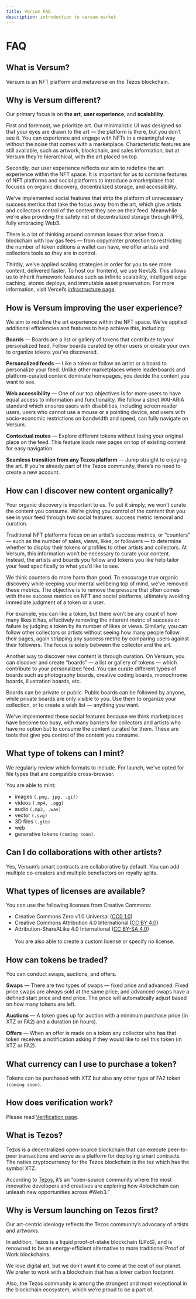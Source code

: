 ```yaml
---
title: Versum FAQ
description: introduction to versum market
---
```


# FAQ

## What is Versum?

Versum is an NFT platform and metaverse on the Tezos blockchain.

## Why is Versum different?

Our primary focus is on **the art**, **user experience**, and **scalability**.

First and foremost, we prioritize art. Our minimalistic UI was designed so that your eyes are drawn to the art — the platform is there, but you don’t see it. You can experience and engage with NFTs in a meaningful way without the noise that comes with a marketplace. Characteristic features are still available, such as artwork, blockchain, and sales information, but at Versum they’re hierarchical, with the art placed on top.

Secondly, our user experience reflects our aim to redefine the art experience within the NFT space. It is important for us to combine features of NFT platforms and social platforms to introduce a marketplace that focuses on organic discovery, decentralized storage, and accessibility.

We’ve implemented social features that strip the platform of unnecessary success metrics that take the focus away from the art, which give artists and collectors control of the content they see on their feed. Meanwhile we’re also providing the safety net of decentralized storage through IPFS, fully embracing Web3.

There is a lot of thinking around common issues that arise from a blockchain with low gas fees — from copyminter protection to restricting the number of token editions a wallet can have, we offer artists and collectors tools so they are in control.

Thirdly, we’ve applied scaling strategies in order for you to see more content, delivered faster. To host our frontend, we use NextJS. This allows us to inherit framework features such as infinite scalability, intelligent edge caching, atomic deploys, and immutable asset preservation. For more information, visit Vercel’s [infrastructure page](https://vercel.com/features/infrastructure).

## How is Versum improving the user experience?

We aim to redefine the art experience within the NFT space. We’ve applied additional efficiencies and features to help achieve this, including:

**Boards** — Boards are a list or gallery of tokens that contribute to your personalized feed. Follow boards curated by other users or create your own to organize tokens you’ve discovered.<br/>

**Personalized feeds** — Like a token or follow an artist or a board to personalize your feed. Unlike other marketplaces where leaderboards and platform-curated content dominate homepages, you decide the content you want to see.<br/>

**Web accessibility** — One of our top objectives is for more users to have equal access to information and functionality. We follow a strict WAI-ARIA standard which ensures users with disabilities, including screen reader users, users who cannot use a mouse or a pointing device, and users with socio-economic restrictions on bandwidth and speed, can fully navigate on Versum.<br/>

**Contextual routes** — Explore different tokens without losing your original place on the feed. This feature loads new pages on top of existing content for easy navigation.<br/>

**Seamless transition from any Tezos platform** — Jump straight to enjoying the art. If you’re already part of the Tezos community, there’s no need to create a new account.<br/>

## How can I discover new content organically?

Your organic discovery is important to us. To put it simply, we won’t curate the content you consume. We’re giving you control of the content that you see in your feed through two social features: success metric removal and curation.

Traditional NFT platforms focus on an artist’s success metrics, or “counters” — such as the number of sales, views, likes, or followers — to determine whether to display their tokens or profiles to other artists and collectors. At Versum, this information won’t be necessary to curate your content. Instead, the artists and boards you follow and tokens you like help tailor your feed specifically to what you’d like to see.

We think counters do more harm than good. To encourage true organic discovery while keeping your mental wellbeing top of mind, we’ve removed these metrics. The objective is to remove the pressure that often comes with these success metrics on NFT and social platforms, ultimately avoiding immediate judgment of a token or a user.

For example, you can like a token, but there won’t be any count of how many likes it has, effectively removing the inherent metric of success or failure by judging a token by its number of likes or views. Similarly, you can follow other collectors or artists without seeing how many people follow their pages, again stripping any success metric by comparing users against their followers. The focus is solely between the collector and the art.

Another way to discover new content is through curation. On Versum, you can discover and create “boards” — a list or gallery of tokens — which contribute to your personalized feed. You can curate different types of boards such as photography boards, creative coding boards, monochrome boards, illustration boards, etc.

Boards can be private or public. Public boards can be followed by anyone, while private boards are only visible to you. Use them to organize your collection, or to create a wish list — anything you want.

We’ve implemented these social features because we think marketplaces have become too busy, with many barriers for collectors and artists who have no option but to consume the content curated for them. These are tools that give you control of the content you consume.

## What type of tokens can I mint?

We regularly review which formats to include. For launch, we've opted for file types that are compatible cross-browser.

You are able to mint:

- images `(.png, jpg, .gif)`
- videos `(.mp4, .ogg)`
- audio `(.mp3, .wav)`
- vector `(.svg)`
- 3D files `(.glb)`
- web
- generative tokens `(coming soon)`.

## Can I do collaborations with other artists?

Yes, Versum’s smart contracts are collaborative by default. You can add multiple co-creators and multiple benefactors on royalty splits.

## What types of licenses are available?

You can use the following licenses from Creative Commons:

- Creative Commons Zero v1.0 Universal ([CC0 1.0](https://creativecommons.org/publicdomain/zero/1.0/))
- Creative Commons Attribution 4.0 International ([CC BY 4.0](https://creativecommons.org/licenses/by/4.0/))
- Attribution-ShareALike 4.0 International ([CC BY-SA 4.0](https://creativecommons.org/licenses/by-sa/4.0/))
  <br />
  <br />
  You are also able to create a custom license or specify no license.

## How can tokens be traded?

You can conduct swaps, auctions, and offers.

**Swaps** — There are two types of swaps — fixed price and advanced. Fixed price swaps are always sold at the same price, and advanced swaps have a defined start price and end price. The price will automatically adjust based on how many tokens are left.<br/>

**Auctions** — A token goes up for auction with a minimum purchase price (in XTZ or FA2) and a duration (in hours).<br/>

**Offers** — When an offer is made on a token any collector who has that token receives a notification asking if they would like to sell this token (in XTZ or FA2).<br/>

## What currency can I use to purchase a token?

Tokens can be purchased with XTZ but also any other type of FA2 token `(coming soon)`.

## How does verification work?

Please read [Verification page](https://docs.versum.xyz/docs/versum/Verification).

## What is Tezos?

Tezos is a decentralized open-source blockchain that can execute peer-to-peer transactions and serve as a platform for deploying smart contracts. The native cryptocurrency for the Tezos blockchain is the tez which has the symbol XTZ.

According to [Tezos](https://twitter.com/tezos/status/1475875210339495945?s=12), it’s an “open-source community where the most innovative developers and creatives are exploring how #blockchain can unleash new opportunities across #Web3.”

## Why is Versum launching on Tezos first?

Our art-centric ideology reflects the Tezos community’s advocacy of artists and artworks.

In addition, Tezos is a liquid proof-of-stake blockchain (LPoS), and is renowned to be an energy-efficient alternative to more traditional Proof of Work blockchains.

We love digital art, but we don’t want it to come at the cost of our planet. We prefer to work with a blockchain that has a lower carbon footprint.

Also, the Tezos community is among the strongest and most exceptional in the blockchain ecosystem, which we’re proud to be a part of.
